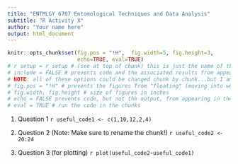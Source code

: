 ```yaml
---
title: "ENTMLGY 6707 Entomological Techniques and Data Analysis"
subtitle: "R Activity X"
author: "Your name here"
output: html_document
---
```


```r
knitr::opts_chunk$set(fig.pos = "!H",  fig.width=5, fig.height=3,
                      echo=TRUE, eval=TRUE)
# r setup = r setup # (see at top of chunk) this is just the name of this chunk. Each chunk within a script needs a unique name
# include = FALSE # prevents code and the associated results from appearing in the finished output file (e.g., PDF). R Markdown still runs the code in the chunk, and the results can be used by other chunks.
# NOTE: all of these options could be changed chunk by chunk...but I am specifying global options here (i.e., applied to all chunks) using "opts_chunk$set"
# fig.pos = "!H" # prevents the figures from "floating" (moving into weird locations as R tries to organize the output file)
# fig.width, fig.height # size of figures in inches
# echo = FALSE prevents code, but not the output, from appearing in the finished file. This is a useful way to embed figures.
# eval = TRUE # run the code in the chunks
```

\vspace{12pt}
@. Question 1
    ```r
useful_code1 <- c(1,10,12,2,4)
    ```

@. Question 2 (Note: Make sure to rename the chunk!)
    ```r
useful_code2 <- 20:24
    ```


@. Question 3 (for plotting)
    ```r
plot(useful_code2~useful_code1)
    ```